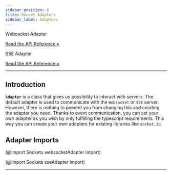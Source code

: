 ```yaml
---
sidebar_position: 6
title: Socket Adapters
sidebar_label: Adapters
---
```


<div class="row-flex">

<div class="api-link">
  <div class="api-link-title">Weboscket Adapter</div>
  <div class="api-link-sub-title">

[Read the API Reference »](/api/Sockets/Function/websocketAdapter.mdx)

  </div>
</div>

<div class="api-link">
  <div class="api-link-title">SSE Adapter</div>
  <div class="api-link-sub-title">

[Read the API Reference »](/api/Sockets/Function/sseAdapter.mdx)

  </div>
</div>

</div>

---

## Introduction

**`Adapter`** is a class that gives us possibility to interact with servers. The default adapter is used to communicate
with the `Websocket` or `SSE` server. However, there is nothing to prevent you from changing this and creating the
adapter you need. Thanks to event communication, you can set your own adapter as you wish by only fulfilling the
typescript requirements. This way you can create your own adapters for existing libraries like `socket.io`.

## Adapter Imports

(@import Sockets websocketAdapter import)

(@import Sockets sseAdapter import)

---
